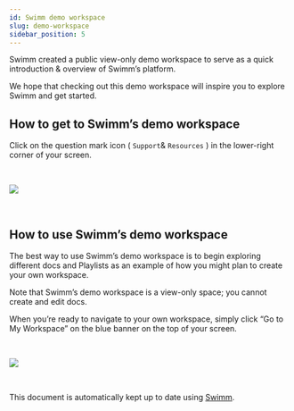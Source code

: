 ```yaml
---
id: Swimm demo workspace
slug: demo-workspace
sidebar_position: 5
---
```



Swimm created a public view-only demo workspace to serve as a quick introduction & overview of Swimm’s platform.

We hope that checking out this demo workspace will inspire you to explore Swimm and get started.

## How to get to Swimm’s demo workspace

Click on the question mark icon ( `Support`& `Resources` ) in the lower-right corner of your screen.

<br />

![](../../static/img/Swimm_Demo_Workspace2.png)

<br />

## How to use Swimm’s demo workspace

The best way to use Swimm’s demo workspace is to begin exploring different docs and Playlists as an example of how you might plan to create your own workspace.

Note that Swimm’s demo workspace is a view-only space; you cannot create and edit docs.

When you’re ready to navigate to your own workspace, simply click “Go to My Workspace” on the blue banner on the top of your screen.

<br />

![](../../static/img/Swimm_Demo_Workspace3.png)

<br />

This document is automatically kept up to date using [Swimm](https://swimm.io).
